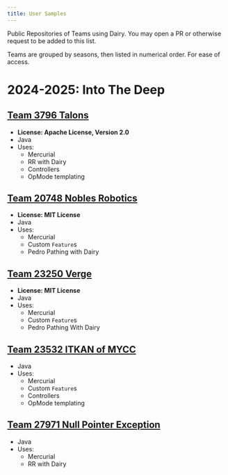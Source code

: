 ```yaml
---
title: User Samples
---
```


Public Repositories of Teams using Dairy. You may open a PR or otherwise request
to be added to this list.

Teams are grouped by seasons, then listed in numerical order. For ease of access.

# 2024-2025: Into The Deep

## [Team 3796 Talons](https://github.com/ftcpowerhawks1/3796-IntoTheDepression)
- **License: Apache License, Version 2.0**
- Java
- Uses:
  - Mercurial
  - RR with Dairy
  - Controllers
  - OpMode templating

## [Team 20748 Nobles Robotics](https://github.com/Nobles-Robotics/20748-Into-The-Deep)
- **License: MIT License**
- Java
- Uses:
  - Mercurial
  - Custom `Feature`s
  - Pedro Pathing with Dairy

## [Team 23250 Verge](https://github.com/VergeRoboticsFTC-23250/IntoTheDeepCode/)
- **License: MIT License**
- Java
- Uses:
  - Mercurial
  - Custom `Feature`s
  - Pedro Pathing With Dairy

## [Team 23532 ITKAN of MYCC](https://github.com/Itkan-of-MYCC/into-the-deep-23532)
- Java
- Uses:
  - Mercurial
  - Custom `Feature`s
  - Controllers
  - OpMode templating

## [Team 27971 Null Pointer Exception](https://github.com/Iris-TheRainbow/27971-IntoTheDeep-Teamcode)
- Java
- Uses:
  - Mercurial
  - RR with Dairy
